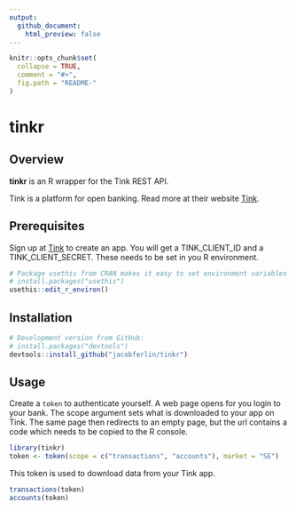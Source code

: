 ```yaml
---
output:
  github_document:
    html_preview: false
---
```


<!-- README.md is generated from README.Rmd. Please edit that file -->

```r
knitr::opts_chunk$set(
  collapse = TRUE,
  comment = "#>",
  fig.path = "README-"
)
```

# tinkr

## Overview

__tinkr__ is an R wrapper for the Tink REST API.

Tink is a platform for open banking. Read more at their website [Tink](https://docs.tink.com/).

## Prerequisites

Sign up at [Tink](https://docs.tink.com/) to create an app. You will get a TINK_CLIENT_ID and a TINK_CLIENT_SECRET. These needs to be set in you R environment.

```r
# Package usethis from CRAN makes it easy to set environment variables
# install.packages("usethis")
usethis::edit_r_environ()
```

## Installation

```r
# Development version from GitHub:
# install.packages("devtools")
devtools::install_github("jacobferlin/tinkr")
```

## Usage

Create a `token` to authenticate yourself. A web page opens for you login to your bank. The scope argument sets what is downloaded to your app on Tink. The same page then redirects to an empty page, but the url contains a code which needs to be copied to the R console.

```r
library(tinkr)
token <- token(scope = c("transactions", "accounts"), market = "SE")
```

This token is used to download data from your Tink app.

```r
transactions(token)
accounts(token)
```
